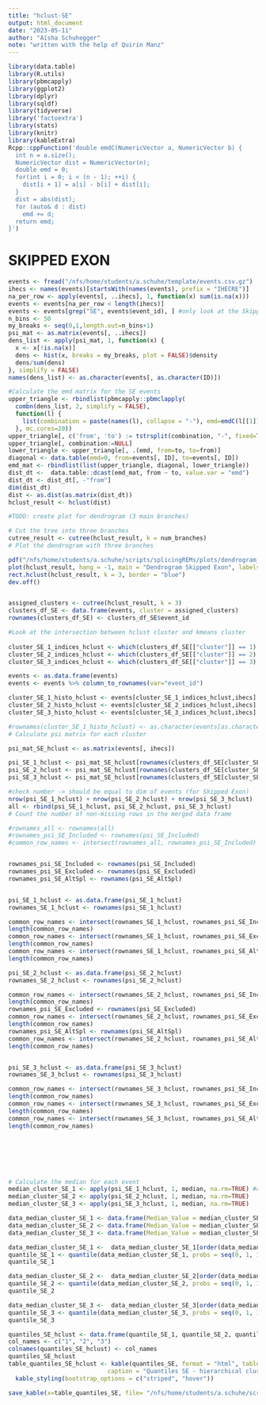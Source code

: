 ```yaml
---
title: "hclust-SE"
output: html_document
date: "2023-05-11"
author: "Aïsha Schuhegger"
note: "written with the help of Quirin Manz" 
---
```


```r
library(data.table)
library(R.utils)
library(pbmcapply)
library(ggplot2)
library(dplyr)
library(sqldf)
library(tidyverse)
library('factoextra')
library(stats)
library(knitr)
library(kableExtra)
Rcpp::cppFunction('double emdC(NumericVector a, NumericVector b) {
  int n = a.size();
  NumericVector dist = NumericVector(n);
  double emd = 0;
  for(int i = 0; i < (n - 1); ++i) {
    dist[i + 1] = a[i] - b[i] + dist[i];
  }
  dist = abs(dist);
  for (auto& d : dist)
    emd += d;
  return emd;
}')
```

# SKIPPED EXON 
```r
events <- fread("/nfs/home/students/a.schuhe/template/events.csv.gz")
ihecs <- names(events)[startsWith(names(events), prefix = "IHECRE")]
na_per_row <- apply(events[, ..ihecs], 1, function(x) sum(is.na(x)))
events <- events[na_per_row < length(ihecs)]
events <- events[grep("SE", events$event_id), ] #only look at the Skipped Exon (SE) events 
n_bins <- 50
my_breaks <- seq(0,1,length.out=n_bins+1)
psi_mat <- as.matrix(events[, ..ihecs])
dens_list <- apply(psi_mat, 1, function(x) {
  x <- x[!is.na(x)]
  dens <- hist(x, breaks = my_breaks, plot = FALSE)$density
  dens/sum(dens)
}, simplify = FALSE)
names(dens_list) <- as.character(events[, as.character(ID)])
```

```r
#Calculate the emd matrix for the SE events 
upper_triangle <- rbindlist(pbmcapply::pbmclapply(
  combn(dens_list, 2, simplify = FALSE), 
  function(l) {
    list(combination = paste(names(l), collapse = "-"), emd=emdC(l[[1]], l[[2]]))
  }, mc.cores=20))
upper_triangle[, c('from', 'to') := tstrsplit(combination, "-", fixed=TRUE, type.convert = TRUE)]
upper_triangle[, combination:=NULL]
lower_triangle <- upper_triangle[, .(emd, from=to, to=from)]
diagonal <- data.table(emd=0, from=events[, ID], to=events[, ID])
emd_mat <- rbindlist(list(upper_triangle, diagonal, lower_triangle))
dist_dt <-  data.table::dcast(emd_mat, from ~ to, value.var = "emd")
dist_dt <- dist_dt[, -"from"]
dim(dist_dt)
dist <- as.dist(as.matrix(dist_dt))
hclust_result <- hclust(dist)

#TODO: create plot for dendrogram (3 main branches)

# Cut the tree into three branches
cutree_result <- cutree(hclust_result, k = num_branches)
# Plot the dendrogram with three branches

pdf("/nfs/home/students/a.schuhe/scripts/splicingREMs/plots/dendrogram_SE.pdf")
plot(hclust_result, hang = -1, main = "Dendrogram Skipped Exon", labels = FALSE, xlab = "Distance")
rect.hclust(hclust_result, k = 3, border = "blue")
dev.off()


assigned_clusters <- cutree(hclust_result, k = 3)
clusters_df_SE <- data.frame(events, cluster = assigned_clusters)
rownames(clusters_df_SE) <- clusters_df_SE$event_id

#Look at the intersection between hclust cluster and kmeans cluster 
 
cluster_SE_1_indices_hclust <- which(clusters_df_SE[["cluster"]] == 1)
cluster_SE_2_indices_hclust <- which(clusters_df_SE[["cluster"]] == 2)
cluster_SE_3_indices_hclust <- which(clusters_df_SE[["cluster"]] == 3)

events <- as.data.frame(events)
events <- events %>% column_to_rownames(var="event_id")

cluster_SE_1_histo_hclust <- events[cluster_SE_1_indices_hclust,ihecs]
cluster_SE_2_histo_hclust <- events[cluster_SE_2_indices_hclust,ihecs]
cluster_SE_3_histo_hclust <- events[cluster_SE_3_indices_hclust,ihecs]

#rownames(cluster_SE_1_histo_hclust) <- as.character(events[as.character(event_id),])
# Calculate psi matrix for each cluster 

psi_mat_SE_hclust <- as.matrix(events[, ihecs])

psi_SE_1_hclust <- psi_mat_SE_hclust[rownames(clusters_df_SE[cluster_SE_1_indices_hclust, ]),]
psi_SE_2_hclust <- psi_mat_SE_hclust[rownames(clusters_df_SE[cluster_SE_2_indices_hclust, ]),]
psi_SE_3_hclust <- psi_mat_SE_hclust[rownames(clusters_df_SE[cluster_SE_3_indices_hclust, ]),]

#check number -> should be equal to dim of events (for Skipped Exon)
nrow(psi_SE_1_hclust) + nrow(psi_SE_2_hclust) + nrow(psi_SE_3_hclust)
all <- rbind(psi_SE_1_hclust, psi_SE_2_hclust, psi_SE_3_hclust)
# Count the number of non-missing rows in the merged data frame

#rownames_all <- rownames(all)
#rownames_psi_SE_Included <- rownames(psi_SE_Included)
#common_row_names <- intersect(rownames_all, rownames_psi_SE_Included)


rownames_psi_SE_Included <- rownames(psi_SE_Included)
rownames_psi_SE_Excluded <- rownames(psi_SE_Excluded)
rownames_psi_SE_AltSpl <- rownames(psi_SE_AltSpl)


psi_SE_1_hclust <- as.data.frame(psi_SE_1_hclust)
rownames_SE_1_hclust <- rownames(psi_SE_1_hclust)

common_row_names <- intersect(rownames_SE_1_hclust, rownames_psi_SE_Included)
length(common_row_names)
common_row_names <- intersect(rownames_SE_1_hclust, rownames_psi_SE_Excluded)
length(common_row_names)
common_row_names <- intersect(rownames_SE_1_hclust, rownames_psi_SE_AltSpl)
length(common_row_names)

psi_SE_2_hclust <- as.data.frame(psi_SE_2_hclust)
rownames_SE_2_hclust <- rownames(psi_SE_2_hclust)

common_row_names <- intersect(rownames_SE_2_hclust, rownames_psi_SE_Included)
length(common_row_names)
rownames_psi_SE_Excluded <- rownames(psi_SE_Excluded)
common_row_names <- intersect(rownames_SE_2_hclust, rownames_psi_SE_Excluded)
length(common_row_names)
rownames_psi_SE_AltSpl <- rownames(psi_SE_AltSpl)
common_row_names <- intersect(rownames_SE_2_hclust, rownames_psi_SE_AltSpl)
length(common_row_names)


psi_SE_3_hclust <- as.data.frame(psi_SE_3_hclust)
rownames_SE_3_hclust <- rownames(psi_SE_3_hclust)

common_row_names <- intersect(rownames_SE_3_hclust, rownames_psi_SE_Included)
length(common_row_names)
common_row_names <- intersect(rownames_SE_3_hclust, rownames_psi_SE_Excluded)
length(common_row_names)
common_row_names <- intersect(rownames_SE_3_hclust, rownames_psi_SE_AltSpl)
length(common_row_names)







# Calculate the median for each event 
median_cluster_SE_1 <- apply(psi_SE_1_hclust, 1, median, na.rm=TRUE) #calculate the median (of psi value) for each event (each row)
median_cluster_SE_2 <- apply(psi_SE_2_hclust, 1, median, na.rm=TRUE)
median_cluster_SE_3 <- apply(psi_SE_3_hclust, 1, median, na.rm=TRUE)

data_median_cluster_SE_1 <- data.frame(Median_Value = median_cluster_SE_1)
data_median_cluster_SE_2 <- data.frame(Median_Value = median_cluster_SE_2)
data_median_cluster_SE_3 <- data.frame(Median_Value = median_cluster_SE_3)

data_median_cluster_SE_1 <-  data_median_cluster_SE_1[order(data_median_cluster_SE_1$Median_Value),]
quantile_SE_1 <- quantile(data_median_cluster_SE_1, probs = seq(0, 1, 1/4))
quantile_SE_1

data_median_cluster_SE_2 <-  data_median_cluster_SE_2[order(data_median_cluster_SE_2$Median_Value),]
quantile_SE_2 <- quantile(data_median_cluster_SE_2, probs = seq(0, 1, 1/4))
quantile_SE_2

data_median_cluster_SE_3 <-  data_median_cluster_SE_3[order(data_median_cluster_SE_3$Median_Value),]
quantile_SE_3 <- quantile(data_median_cluster_SE_3, probs = seq(0, 1, 1/4))
quantile_SE_3 

quantiles_SE_hclust <- data.frame(quantile_SE_1, quantile_SE_2, quantile_SE_3)
col_names <- c("1", "2", "3")
colnames(quantiles_SE_hclust) <- col_names
quantiles_SE_hclust
table_quantiles_SE_hclust <- kable(quantiles_SE, format = "html", table.attr = "border=\"1\"", 
                            caption = "Quantiles SE - hierarchical clustering", align="ccc") %>%
  kable_styling(bootstrap_options = c("striped", "hover"))

save_kable(x=table_quantiles_SE, file= "/nfs/home/students/a.schuhe/scripts/splicingREMs/plots/quantiles_SE_hclust.html")

```